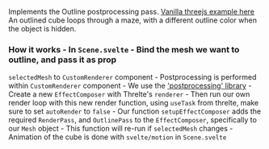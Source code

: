 Implements the Outline postprocessing pass. [Vanilla threejs example
here](https://threejs.org/examples/?q=outline#webgl_postprocessing_outline) An outlined cube loops
through a maze, with a different outline color when the object is hidden.

<Example path="postprocessing/outline" />

### How it works - In `Scene.svelte` - Bind the mesh we want to outline, and pass it as prop

`selectedMesh` to `CustomRenderer` component - Postprocessing is performed within `CustomRenderer`
component - We use the ['postprocessing' library](https://github.com/pmndrs/postprocessing) - Create
a new `EffectComposer` with Threlte's `renderer` - Then run our own render loop with this new render
function, using `useTask` from threlte, make sure to set `autoRender` to `false` - Our function
`setupEffectComposer` adds the required `RenderPass`, and `OutlinePass` to the `EffectComposer`,
specifically to our `Mesh` object - This function will re-run if `selectedMesh` changes - Animation
of the cube is done with `svelte/motion` in `Scene.svelte`
